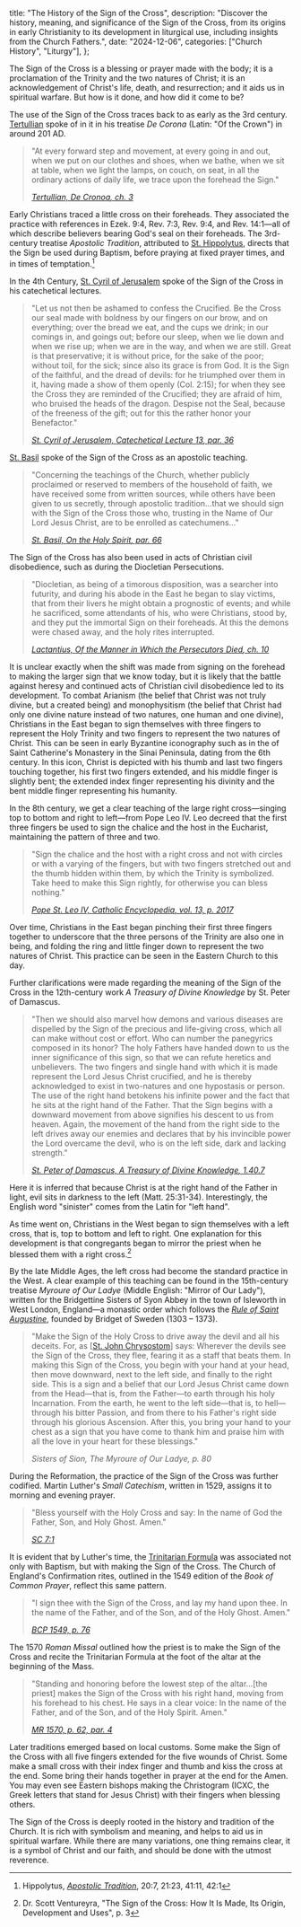   title: "The History of the Sign of the Cross",
  description: "Discover the history, meaning, and significance of the Sign of the Cross, from its origins in early Christianity to its development in liturgical use, including insights from the Church Fathers.",
  date: "2024-12-06",
  categories: ["Church History", "Liturgy"],
};

The Sign of the Cross is a blessing or prayer made with the body; it is a proclamation of the Trinity and the two natures of Christ; it is an acknowledgement of Christ's life, death, and resurrection; and it aids us in spiritual warfare. But how is it done, and how did it come to be?

The use of the Sign of the Cross traces back to as early as the 3rd century. [Tertullian](/people/scholars/tertullian) spoke of in it in his treatise *De Corona* (Latin: "Of the Crown") in around 201 AD.

> "At every forward step and movement, at every going in and out, when we put on our clothes and shoes, when we bathe, when we sit at table, when we light the lamps, on couch, on seat, in all the ordinary actions of daily life, we trace upon the forehead the Sign."
>
> <cite>[Tertullian, *De Cronoa*, ch. 3](https://www.newadvent.org/fathers/0304.htm)</cite>

Early Christians traced a little cross on their foreheads. They associated the practice with references in Ezek. 9:4, Rev. 7:3, Rev. 9:4, and Rev. 14:1—all of which describe believers bearing God's seal on their foreheads. The 3rd-century treatise *Apostolic Tradition*, attributed to [St. Hippolytus](/people/saints/early/hippolytus-of-rome), directs that the Sign be used during Baptism, before praying at fixed prayer times, and in times of temptation.[^1]

In the 4th Century, [St. Cyril of Jerusalem](/people/saints/greek-fathers/cyril-of-jerusalem) spoke of the Sign of the Cross in his catechetical lectures.

> "Let us not then be ashamed to confess the Crucified. Be the Cross our seal made with boldness by our fingers on our brow, and on everything; over the bread we eat, and the cups we drink; in our comings in, and goings out; before our sleep, when we lie down and when we rise up; when we are in the way, and when we are still. Great is that preservative; it is without price, for the sake of the poor; without toil, for the sick; since also its grace is from God. It is the Sign of the faithful, and the dread of devils: for he triumphed over them in it, having made a show of them openly (Col. 2:15); for when they see the Cross they are reminded of the Crucified; they are afraid of him, who bruised the heads of the dragon. Despise not the Seal, because of the freeness of the gift; out for this the rather honor your Benefactor."
>
> <cite>[St. Cyril of Jerusalem, *Catechetical Lecture 13*, par. 36](https://www.newadvent.org/fathers/310113.htm)</cite>

[St. Basil](/people/saints/cappadocian-fathers/basil-the-great) spoke of the Sign of the Cross as an apostolic teaching.

> "Concerning the teachings of the Church, whether publicly proclaimed or reserved to members of the household of faith, we have received some from written sources, while others have been given to us secretly, through apostolic tradition…that we should sign with the Sign of the Cross those who, trusting in the Name of Our Lord Jesus Christ, are to be enrolled as catechumens…"
>
> <cite>[St. Basil, *On the Holy Spirit*, par. 66](https://www.newadvent.org/fathers/3203.htm)</cite>

The Sign of the Cross has also been used in acts of Christian civil disobedience, such as during the Diocletian Persecutions.

> "Diocletian, as being of a timorous disposition, was a searcher into futurity, and during his abode in the East he began to slay victims, that from their livers he might obtain a prognostic of events; and while he sacrificed, some attendants of his, who were Christians, stood by, and they put the immortal Sign on their foreheads. At this the demons were chased away, and the holy rites interrupted.
>
> <cite>[Lactantius, *Of the Manner in Which the Persecutors Died*, ch. 10](https://www.newadvent.org/fathers/0705.htm)</cite>

It is unclear exactly when the shift was made from signing on the forehead to making the larger sign that we know today, but it is likely that the battle against heresy and continued acts of Christian civil disobedience led to its development. To combat Arianism (the belief that Christ was not truly divine, but a created being) and monophysitism (the belief that Christ had only one divine nature instead of two natures, one human and one divine), Christians in the East began to sign themselves with three fingers to represent the Holy Trinity and two fingers to represent the two natures of Christ. This can be seen in early Byzantine iconography such as in the <Definition lang="greek" anchor="khristos-pantokrator" text="Christ Pantocrator" /> of Saint Catherine's Monastery in the Sinai Peninsula, dating from the 6th century. In this icon, Christ is depicted with his thumb and last two fingers touching together, his first two fingers extended, and his middle finger is slightly bent; the extended index finger representing his divinity and the bent middle finger representing his humanity.

In the 8th century, we get a clear teaching of the large right cross—singing top to bottom and right to left—from Pope Leo IV. Leo decreed that the first three fingers be used to sign the chalice and the host in the Eucharist, maintaining the pattern of three and two.

> "Sign the chalice and the host with a right cross and not with circles or with a varying of the fingers, but with two fingers stretched out and the thumb hidden within them, by which the Trinity is symbolized. Take heed to make this Sign rightly, for otherwise you can bless nothing."
>
> <cite>[Pope St. Leo IV, *Catholic Encyclopedia*, vol. 13, p. 2017](https://www.ccel.org/ccel/h/herbermann/cathen13/cache/cathen13.pdf)</cite>

Over time, Christians in the East began pinching their first three fingers together to underscore that the three persons of the Trinity are also one in being, and folding the ring and little finger down to represent the two natures of Christ. This practice can be seen in the Eastern Church to this day.

Further clarifications were made regarding the meaning of the Sign of the Cross in the 12th-century work *A Treasury of Divine Knowledge* by St. Peter of Damascus.

> "Then we should also marvel how demons and various diseases are dispelled by the Sign of the precious and life-giving cross, which all can make without cost or effort. Who can number the panegyrics composed in its honor? The holy Fathers have handed down to us the inner significance of this sign, so that we can refute heretics and unbelievers. The two fingers and single hand with which it is made represent the Lord Jesus Christ crucified, and he is thereby acknowledged to exist in two-natures and one hypostasis or person. The use of the right hand betokens his infinite power and the fact that he sits at the right hand of the Father. That the Sign begins with a downward movement from above signifies his descent to us from heaven. Again, the movement of the hand from the right side to the left drives away our enemies and declares that by his invincible power the Lord overcame the devil, who is on the left side, dark and lacking strength."
>
> <cite>[St. Peter of Damascus, *A Treasury of Divine Knowledge*, 1.40.7](https://orthodoxchurchfathers.com/fathers/philokalia/st-peter-of-damaskos-book-i-a-treasury-of-divine-knowledge.html)</cite>

Here it is inferred that because Christ is at the right hand of the Father in light, evil sits in darkness to the left (Matt. 25:31-34). Interestingly, the English word "sinister" comes from the Latin for "left hand".

As time went on, Christians in the West began to sign themselves with a left cross, that is, top to bottom and left to right. One explanation for this development is that congregants began to mirror the priest when he blessed them with a right cross.[^2]

By the late Middle Ages, the left cross had become the standard practice in the West. A clear example of this teaching can be found in the 15th-century treatise *Myroure of Our Ladye* (Middle English: "Mirror of Our Lady"), written for the Bridgettine Sisters of Syon Abbey in the town of Isleworth in West London, England—a monastic order which follows the [*Rule of Saint Augustine*](/people/saints/latin-fathers/augustine-of-hippo), founded by Bridget of Sweden (1303 – 1373).

> "Make the Sign of the Holy Cross to drive away the devil and all his deceits. For, as [[St. John Chrysostom](/people/saints/greek-fathers/john-chrysostom)] says: Wherever the devils see the Sign of the Cross, they flee, fearing it as a staff that beats them. In making this Sign of the Cross, you begin with your hand at your head, then move downward, next to the left side, and finally to the right side. This is a sign and a belief that our Lord Jesus Christ came down from the Head—that is, from the Father—to earth through his holy Incarnation. From the earth, he went to the left side—that is, to hell—through his bitter Passion, and from there to his Father's right side through his glorious Ascension. After this, you bring your hand to your chest as a sign that you have come to thank him and praise him with all the love in your heart for these blessings."
>
> <cite>Sisters of Sion, *The Myroure of Our Ladye*, p. 80</cite>

During the Reformation, the practice of the Sign of the Cross was further codified. Martin Luther's *Small Catechism*, written in 1529, assigns it to morning and evening prayer.

> "Bless yourself with the Holy Cross and say: In the name of God the Father, Son, and Holy Ghost. Amen."
>
> <cite>[SC 7:1](https://bookofconcord.org/small-catechism/daily-prayers/)</cite>

It is evident that by Luther's time, the [Trinitarian Formula](/liturgy/prayers/sign-of-the-cross#trinitarian-formula) was associated not only with Baptism, but with making the Sign of the Cross. The Church of England's Confirmation rites, outlined in the 1549 edition of the *Book of Common Prayer*, reflect this same pattern.

> "I sign thee with the Sign of the Cross, and lay my hand upon thee. In the name of the Father, and of the Son, and of the Holy Ghost. Amen."
>
> <cite>[BCP 1549, p. 76](http://justus.anglican.org/resources/bcp/1549/BCP1549.pdf)</cite>

The 1570 *Roman Missal* outlined how the priest is to make the Sign of the Cross and recite the Trinitarian Formula at the foot of the altar at the beginning of the Mass.

> "Standing and honoring before the lowest step of the altar…[the priest] makes the Sign of the Cross with his right hand, moving from his forehead to his chest. He says in a clear voice: In the name of the Father, and of the Son, and of the Holy Spirit. Amen."
>
> <cite>[MR 1570, p. 62, par. 4](https://media.churchmusicassociation.org/pdf/romanmissal_classical.pdf)</cite>

Later traditions emerged based on local customs. Some make the Sign of the Cross with all five fingers extended for the five wounds of Christ. Some make a small cross with their index finger and thumb and kiss the cross at the end. Some bring their hands together in prayer at the end for the Amen. You may even see Eastern bishops making the Christogram (ICXC, the Greek letters that stand for Jesus Christ) with their fingers when blessing others.

The Sign of the Cross is deeply rooted in the history and tradition of the Church. It is rich with symbolism and meaning, and helps to aid us in spiritual warfare. While there are many variations, one thing remains clear, it is a symbol of Christ and our faith, and should be done with the utmost reverence.

[^1]: Hippolytus, [*Apostolic Tradition*](https://www.stjohnsarlingtonva.org/Customer-Content/saintjohnsarlington/CMS/files/EFM/Apostolic_Tradition_by_Hippolytus.pdf), 20:7, 21:23, 41:11, 42:1
[^2]: Dr. Scott Ventureyra, "The Sign of the Cross: How It Is Made, Its Origin, Development and Uses", p. 3
